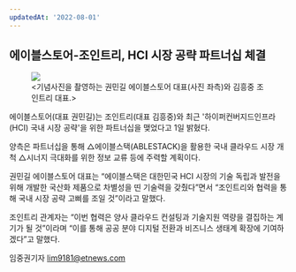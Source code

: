 ```yaml
---
updatedAt: '2022-08-01'
---
```


<h2>에이블스토어-조인트리, HCI 시장 공략 파트너십 체결</h2>
<figure>
  <img src='https://github.com/ablecloud-team/ablecloud-homepage/blob/dev/public/images/blog/476-1.jpg?raw=true' />
  <div style={{ display: 'flex', justifyContent: 'center' }} className='not-prose'>
    &lt;기념사진을 촬영하는 권민길 에이블스토어 대표(사진 좌측)와 김흥중 조인트리 대표.&gt;
  </div>
</figure>

에이블스토어(대표 권민길)는 조인트리(대표 김흥중)와 최근 '하이퍼컨버지드인프라(HCI) 국내 시장 공략'을 위한 파트너십을 맺었다고 1일 밝혔다.

양측은 파트너십을 통해 △에이블스택(ABLESTACK)을 활용한 국내 클라우드 시장 개척 △시너지 극대화를 위한 정보 교류 등에 주력할 계획이다.

권민길 에이블스토어 대표는 “에이블스택은 대한민국 HCI 시장의 기술 독립과 발전을 위해 개발한 국산화 제품으로 차별성을 띤 기술력을 갖췄다”면서 “조인트리와 협력을 통해 국내 시장 공략 고삐를 조일 것”이라고 말했다.

조인트리 관계자는 “이번 협력은 양사 클라우드 컨설팅과 기술지원 역량을 결집하는 계기가 될 것”이라며 “이를 통해 공공 분야 디지털 전환과 비즈니스 생태계 확장에 기여하겠다”고 말했다.

임중권기자 lim9181@etnews.com
